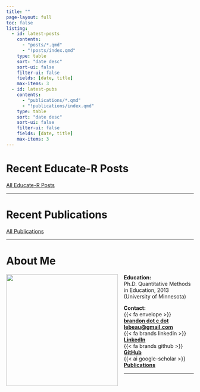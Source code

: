 ```yaml
---
title: ""
page-layout: full
toc: false
listing:
  - id: latest-posts
    contents: 
      - "posts/*.qmd"
      - "!posts/index.qmd"
    type: table
    sort: "date desc"
    sort-ui: false
    filter-ui: false
    fields: [date, title]
    max-items: 3
  - id: latest-pubs
    contents: 
      - "publications/*.qmd"
      - "!publications/index.qmd"
    type: table
    sort: "date desc"
    sort-ui: false
    filter-ui: false
    fields: [date, title]
    max-items: 3
---
```


# Recent Educate-R Posts

:::{#latest-posts}
:::

[All Educate-R Posts](/posts/){.btn .btn-outline-primary}

---

# Recent Publications

:::{#latest-pubs}
:::

[All Publications](/publications/){.btn .btn-outline-primary}

---

# About Me

![](images/LeBeauAnalytics_LeBeau.Brandon-5.jpg){style="float: left; margin-right: 1rem; width: 300px;"}

**Education:**  
Ph.D. Quantitative Methods in Education, 2013 (University of Minnesota)

**Contact:**  
{{< fa envelope >}} &nbsp; **[brandon dot c dot lebeau@gmail.com](mailto:brandon.c.lebeau@gmail.com)**  
{{< fa brands linkedin >}} &nbsp; **[LinkedIn](https://www.linkedin.com/in/blebeau11/)**  
{{< fa brands github >}} &nbsp; **[GitHub](https://github.com/lebebr01)**  
{{< ai google-scholar >}} &nbsp; **[Publications](https://scholar.google.com/citations?user=QT9Nun0AAAAJ&hl=en)**

---